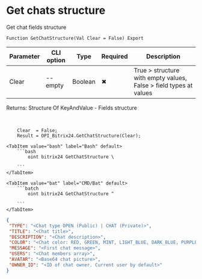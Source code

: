 ﻿---
sidebar_position: 21
description: Get chats structure and other functions to work with Bitrix24 in the Open Integration Package, a free open-source integration library for 1C:Enterprise 8, OneScript and CLI
keywords: [1C, 1С, 1С:Enterprise, 1С:Enterprise 8.3, API, Integration, Services, Exchange, OneScript, CLI, Bitrix24]
---


# Get chats structure
 Get chat fields structure



`Function GetChatStructure(Val Clear = False) Export`

  | Parameter | CLI option | Type | Required | Description |
  |-|-|-|-|-|
  | Clear | --empty | Boolean | &#x2716; | True > structure with empty values, False > field types at values |

  
  Returns:  Structure Of KeyAndValue - Fields structure

<br/>




```bsl title="1C:Enterprise/OneScript code example"
    Clear  = False;
    Result = OPI_Bitrix24.GetChatStructure(Clear);
```
 

 <Tabs>
  
    <TabItem value="bash" label="Bash" default>
        ```bash
            oint bitrix24 GetChatStructure \
             
        ```
    </TabItem>
  
    <TabItem value="bat" label="CMD/Bat" default>
        ```batch
            oint bitrix24 GetChatStructure ^
             
        ```
    </TabItem>
</Tabs>


```json title="Result"
{
 "TYPE": "<Chat type OPEN (Public) | CHAT (Private)>",
 "TITLE": "<Chat title>",
 "DESCRIPTION": "<Chat description>",
 "COLOR": "<Chat color: RED, GREEN, MINT, LIGHT_BLUE, DARK_BLUE, PURPLE, AQUA, ...>",
 "MESSAGE": "<First chat message>",
 "USERS": "<Chat members array>",
 "AVATAR": "<Base64 chat picture>",
 "OWNER_ID": "<ID of chat owner. Current user by default>"
}
```

